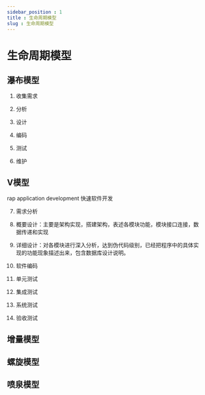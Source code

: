 ```yaml
---
sidebar_position : 1
title : 生命周期模型
slug : 生命周期模型
---
```


# 生命周期模型

## 瀑布模型

1. 收集需求

2. 分析

3. 设计

4. 编码

5. 测试

6. 维护

## V模型

rap application development 快速软件开发

7. 需求分析

8. 概要设计：主要是架构实现，搭建架构，表述各模块功能，模块接口连接，数据传递和实现

9. 详细设计：对各模块进行深入分析，达到伪代码级别，已经把程序中的具体实现的功能现象描述出来，包含数据库设计说明。

10. 软件编码

11. 单元测试

12. 集成测试

13. 系统测试

14. 验收测试

## 增量模型



## 螺旋模型



## 喷泉模型





